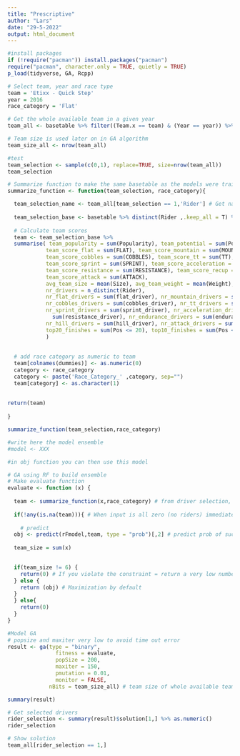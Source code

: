 ```yaml
---
title: "Prescriptive"
author: "Lars"
date: "29-5-2022"
output: html_document
---
```


```r
#install packages
if (!require("pacman")) install.packages("pacman")
require("pacman", character.only = TRUE, quietly = TRUE)
p_load(tidyverse, GA, Rcpp)

```

```r
# Select team, year and race type
team = 'Etixx - Quick Step'
year = 2016 
race_category = 'Flat'
```

```r
# Get the whole available team in a given year
team_all <- basetable %>% filter((Team.x == team) & (Year == year)) %>% distinct(Rider,.keep_all = T) %>% select(Rider,Team.x) # Select the available team members of a given team in a given year

# Team size is used later on in GA algorithm
team_size_all <- nrow(team_all)

```

```r
#test
team_selection <- sample(c(0,1), replace=TRUE, size=nrow(team_all))
team_selection
```


```r
# Summarize function to make the same basetable as the models were trained on 
summarize_function <- function(team_selection, race_category){

  team_selection_name <- team_all[team_selection == 1,'Rider'] # Get names of selected riders
  
  team_selection_base <- basetable %>% distinct(Rider ,.keep_all = T) %>% filter(Rider %in% team_selection_name) # Get information on the selected riders. The columns which we summarize in the next step are static. So it doesn't matter which race we get the riders information from. 
  
  # Calculate team scores
  team <- team_selection_base %>%
  summarise( team_popularity = sum(Popularity), team_potential = sum(Potential),
            team_score_flat = sum(FLAT), team_score_mountain = sum(MOUNTAIN), team_score_downhill = sum(DOWNHILL),
            team_score_cobbles = sum(COBBLES), team_score_tt = sum(TT), team_score_prologue = sum(PROLOGUE),
            team_score_sprint = sum(SPRINT), team_score_acceleration = sum(ACCELERATION), team_score_endurance = sum(ENDURANCE),
            team_score_resistance = sum(RESISTANCE), team_score_recup = sum(RECUP), team_score_hill = sum(HILL),
            team_score_attack = sum(ATTACK), 
            avg_team_size = mean(Size), avg_team_weight = mean(Weight),
            nr_drivers = n_distinct(Rider),
            nr_flat_drivers = sum(flat_driver), nr_mountain_drivers = sum(mountain_driver), nr_downhill_drivers = sum(downhill_driver),
            nr_cobbles_drivers = sum(cobbles_driver), nr_tt_drivers = sum(tt_driver), nr_prologue_drivers = sum(prologue_driver),
            nr_sprint_drivers = sum(sprint_driver), nr_acceleration_drivers = sum(acceleration_driver), nr_resistance_drivers =
              sum(resistance_driver), nr_endurance_drivers = sum(endurance_driver), nr_recup_drivers = sum(recup_driver), 
            nr_hill_drivers = sum(hill_driver), nr_attack_drivers = sum(attack_driver), avg_age_drivers = mean(age),
            top20_finishes = sum(Pos <= 20), top10_finishes = sum(Pos <= 10), top5_finishes = sum(Pos <= 5), top3_finishes = sum(Pos <=3)
            )
  
  
  # add race category as numeric to team
  team[colnames(dummies)] <- as.numeric(0)
  category <- race_category
  category <- paste('Race_Category_' ,category, sep="")
  team[category] <- as.character(1)
 
  
return(team)
  
}
```


```r
summarize_function(team_selection,race_category)
```

```r
#write here the model ensemble
#model <- XXX

#in obj function you can then use this model
```


```r
# GA using RF to build ensemble 
# Make evaluate function
evaluate <- function (x) {
  
  team <- summarize_function(x,race_category) # from driver selection, create team scores
  
  if(!any(is.na(team))){ # When input is all zero (no riders) immediately return low number, otherwise RF will throw error as the summarize_function will return an Na's which RF cannot handle
  
    # predict
  obj <- predict(rFmodel,team, type = "prob")[,2] # predict prob of success = objective function
  
  team_size = sum(x) 

  
  if(team_size != 6) {
    return(0) # If you violate the constraint = return a very low number
  } else {
    return (obj) # Maximization by default
  }
  } else{
    return(0)
  }
}

#Model GA
# popsize and maxiter very low to avoid time out error
result <- ga(type = "binary",
               fitness = evaluate, 
               popSize = 200, 
               maxiter = 150, 
               pmutation = 0.01, 
               monitor = FALSE,
             nBits = team_size_all) # team size of whole available team

summary(result)
```


```r
# Get selected drivers 
rider_selection <- summary(result)$solution[1,] %>% as.numeric()
rider_selection
```

```r
# Show solution
team_all[rider_selection == 1,]
```
